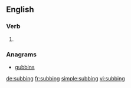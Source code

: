 ==English==

===Verb===
{{head|en}}

# {{present participle of|sub|lang=en}}

===Anagrams===
* [[gubbins#English|gubbins]]

[[de:subbing]]
[[fr:subbing]]
[[simple:subbing]]
[[vi:subbing]]